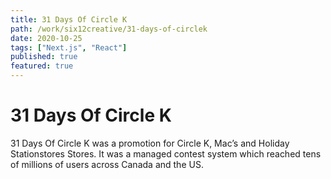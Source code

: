 ```yaml
---
title: 31 Days Of Circle K
path: /work/six12creative/31-days-of-circlek
date: 2020-10-25
tags: ["Next.js", "React"]
published: true
featured: true
---
```


# 31 Days Of Circle K

<!-- ![31 Days Of Circle K Banner](../../images/drink-snack-score/drink-snack-score.png) -->

31 Days Of Circle K was a promotion for Circle K, Mac’s and Holiday Stationstores Stores.
It was a managed contest system which reached tens of millions of users across Canada and the US.

<DOCK31ImagePanels />